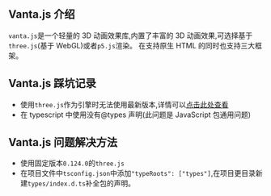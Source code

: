 ## Vanta.js 介绍

`vanta.js`是一个轻量的 3D 动画效果库,内置了丰富的 3D 动画效果,可选择基于`three.js`(基于 WebGL)或者`p5.js`渲染。
在支持原生 HTML 的同时也支持三大框架。

## Vanta.js 踩坑记录

- 使用`three.js`作为引擎时无法使用最新版本,详情可以[点击此处查看](https://github.com/tengbao/vanta/issues/101)
- 在 typescript 中使用没有@types 声明(此问题是 JavaScript 包通用问题)

## Vanta.js 问题解决方法

- 使用固定版本`0.124.0`的`three.js`
- 在项目文件中`tsconfig.json`中添加`"typeRoots": ["types"]`,在项目更目录新建`types/index.d.ts`补全包的声明。